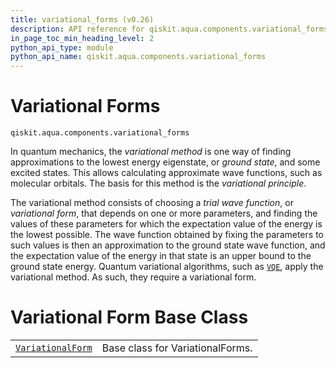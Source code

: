 ```yaml
---
title: variational_forms (v0.26)
description: API reference for qiskit.aqua.components.variational_forms in qiskit v0.26
in_page_toc_min_heading_level: 2
python_api_type: module
python_api_name: qiskit.aqua.components.variational_forms
---
```


<span id="module-qiskit.aqua.components.variational_forms" />

<span id="qiskit-aqua-components-variational-forms" />

<span id="variational-forms-qiskit-aqua-components-variational-forms" />

# Variational Forms

`qiskit.aqua.components.variational_forms`

In quantum mechanics, the *variational method* is one way of finding approximations to the lowest energy eigenstate, or *ground state*, and some excited states. This allows calculating approximate wave functions, such as molecular orbitals. The basis for this method is the *variational principle*.

The variational method consists of choosing a *trial wave function*, or *variational form*, that depends on one or more parameters, and finding the values of these parameters for which the expectation value of the energy is the lowest possible. The wave function obtained by fixing the parameters to such values is then an approximation to the ground state wave function, and the expectation value of the energy in that state is an upper bound to the ground state energy. Quantum variational algorithms, such as [`VQE`](qiskit.aqua.algorithms.VQE "qiskit.aqua.algorithms.VQE"), apply the variational method. As such, they require a variational form.

# Variational Form Base Class

|                                                                                                                                          |                                  |
| ---------------------------------------------------------------------------------------------------------------------------------------- | -------------------------------- |
| [`VariationalForm`](qiskit.aqua.components.variational_forms.VariationalForm "qiskit.aqua.components.variational_forms.VariationalForm") | Base class for VariationalForms. |


